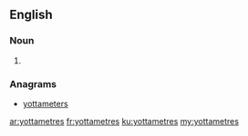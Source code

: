 ==English==

===Noun===
{{head|en|plural}}

# {{plural of|yottametre|lang=en|nocat=1}}

===Anagrams===
* [[yottameters#English|yottameters]]

[[ar:yottametres]]
[[fr:yottametres]]
[[ku:yottametres]]
[[my:yottametres]]